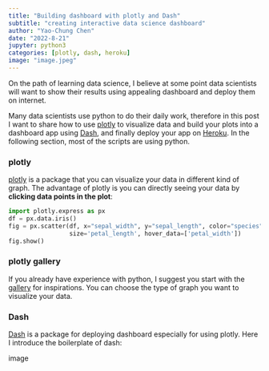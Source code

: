 ```yaml
---
title: "Building dashboard with plotly and Dash"
subtitle: "creating interactive data science dashboard"
author: "Yao-Chung Chen"
date: "2022-8-21"
jupyter: python3
categories: [plotly, dash, heroku]
image: "image.jpeg"
---
```


On the path of learning data science, I believe at some point data scientists will want to show their results using appealing dashboard and deploy them on internet.

Many data scientists use python to do their daily work, therefore in this post I want to share how to use [plotly](https://plotly.com/) to visualize data and build your plots into a dashboard app using [Dash](https://dash.plotly.com/), and finally deploy your app on [Heroku](https://www.heroku.com/). In the following section, most of the scripts are using python.

### plotly

[plotly](https://plotly.com/) is a package that you can visualize your data in different kind of graph. The advantage of plotly is you can directly seeing your data by **clicking data points in the plot**:

```python
import plotly.express as px
df = px.data.iris()
fig = px.scatter(df, x="sepal_width", y="sepal_length", color="species",
                 size='petal_length', hover_data=['petal_width'])
fig.show()
```

### plotly gallery

If you already have experience with python, I suggest you start with the [gallery](https://plotly.com/python/) for inspirations. You can choose the type of graph you want to visualize your data.

### Dash

[Dash](https://dash.plotly.com/) is a package for deploying dashboard especially for using plotly. Here I introduce the boilerplate of dash:

image
